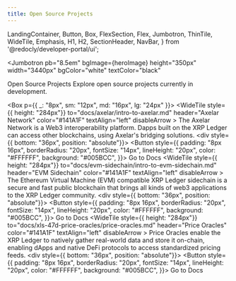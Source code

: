 ```yaml
---
title: Open Source Projects
---
```


  LandingContainer,
  Button,
  Box,
  FlexSection,
  Flex,
  Jumbotron,
  ThinTile,
  WideTile,
  Emphasis,
  H1,
  H2,
  SectionHeader,
  NavBar,
} from '@redocly/developer-portal/ui';



<Jumbotron 
  pb="8.5em"
  bgImage={heroImage}
  height="350px"
  width="3440px"
  bgColor="white"
  textColor="black"
>

  <NavBar location={props.location} standalone={false} />
  <Header1>Open Source Projects</Header1>
  <Header2>Explore open source projects currently in development.</Header2>
</Jumbotron>

<Box p={{ _: "8px", sm: "12px", md: "16px", lg: "24px" }}>
  <FlexSection justifyContent="space-around" flexWrap="wrap">
    <WideTile 
      style={{ height: "284px"}}
      to="docs/axelar/intro-to-axelar.md"
      header="Axelar Network"
      color="#141A1F"
      textAlign="left"
      disableArrow
    >
      <TileText>
        The Axelar Network is a Web3 interoperability platform.
        Dapps built on the XRP Ledger can access other
        blockchains, using Axelar's bridging solutions.
      </TileText>
      <div style={{ bottom: "36px", position: "absolute"}}>
        <Button  style={{
            padding: "8px 16px",
            borderRadius: "20px",
            fontSize: "14px",
            lineHeight: "20px",
            color: "#FFFFFF",
            background: "#005BCC",
          }}>
          Go to Docs
        </Button>
      </div>
    </WideTile>
    <WideTile 
      style={{ height: "284px"}}
      to="docs/evm-sidechain/intro-to-evm-sidechain.md"
      header="EVM Sidechain"
      color="#141A1F"
      textAlign="left"
      disableArrow
    >
      <TileText>
        The Ethereum Virtual Machine (EVM) 
        compatible XRP Ledger sidechain is a secure and 
        fast public blockchain that brings all kinds 
        of web3 applications to the XRP Ledger community.
      </TileText>
      <div style={{ bottom: "36px", position: "absolute"}}>
        <Button  style={{
            padding: "8px 16px",
            borderRadius: "20px",
            fontSize: "14px",
            lineHeight: "20px",
            color: "#FFFFFF",
            background: "#005BCC",
          }}>
          Go to Docs
        </Button>
      </div>
    </WideTile>
    <WideTile 
      style={{ height: "284px"}}
      to="docs/xls-47d-price-oracles/price-oracles.md"
      header="Price Oracles"
      color="#141A1F"
      textAlign="left"
      disableArrow
    >
      <TileText>
        Price Oracles enable the XRP Ledger to natively
        gather real-world data and store it on-chain,
        enabling dApps and native DeFi protocols to 
        access standardized pricing feeds.
      </TileText>
      <div style={{ bottom: "36px", position: "absolute"}}>
        <Button  style={{
            padding: "8px 16px",
            borderRadius: "20px",
            fontSize: "14px",
            lineHeight: "20px",
            color: "#FFFFFF",
            background: "#005BCC",
          }}>
          Go to Docs
        </Button>
      </div>
    </WideTile>
  </FlexSection>
</Box>